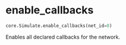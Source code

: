 # enable_callbacks { #ANNarchy.core.Simulate.enable_callbacks }

```python
core.Simulate.enable_callbacks(net_id=0)
```

Enables all declared callbacks for the network.